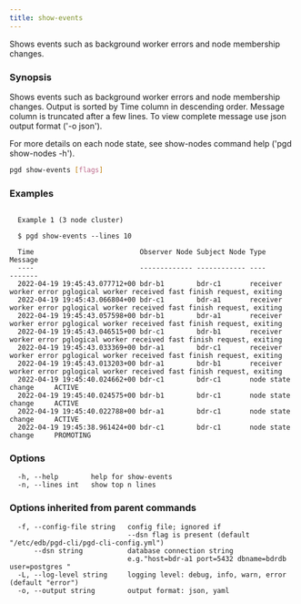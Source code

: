 ```yaml
---
title: show-events
---
```


Shows events such as background worker errors and node membership changes.

### Synopsis

Shows events such as background worker errors and node membership changes.
Output is sorted by Time column in descending order. Message column is
truncated after a few lines. To view complete message use json output format
('-o json').

For more details on each node state, see show-nodes command help
('pgd show-nodes -h').

```sh
pgd show-events [flags]
```

### Examples

```text

  Example 1 (3 node cluster)

  $ pgd show-events --lines 10

  Time                          Observer Node Subject Node Type                  Message
  ----                          ------------- ------------ ----                  -------
  2022-04-19 19:45:43.077712+00 bdr-b1        bdr-c1       receiver worker error pglogical worker received fast finish request, exiting
  2022-04-19 19:45:43.066804+00 bdr-c1        bdr-a1       receiver worker error pglogical worker received fast finish request, exiting
  2022-04-19 19:45:43.057598+00 bdr-b1        bdr-a1       receiver worker error pglogical worker received fast finish request, exiting
  2022-04-19 19:45:43.046515+00 bdr-c1        bdr-b1       receiver worker error pglogical worker received fast finish request, exiting
  2022-04-19 19:45:43.033369+00 bdr-a1        bdr-c1       receiver worker error pglogical worker received fast finish request, exiting
  2022-04-19 19:45:43.013203+00 bdr-a1        bdr-b1       receiver worker error pglogical worker received fast finish request, exiting
  2022-04-19 19:45:40.024662+00 bdr-c1        bdr-c1       node state change     ACTIVE
  2022-04-19 19:45:40.024575+00 bdr-b1        bdr-c1       node state change     ACTIVE
  2022-04-19 19:45:40.022788+00 bdr-a1        bdr-c1       node state change     ACTIVE
  2022-04-19 19:45:38.961424+00 bdr-c1        bdr-c1       node state change     PROMOTING

```

### Options

```text
  -h, --help        help for show-events
  -n, --lines int   show top n lines
```

### Options inherited from parent commands

```text
  -f, --config-file string   config file; ignored if 
                             --dsn flag is present (default "/etc/edb/pgd-cli/pgd-cli-config.yml")
      --dsn string           database connection string
                             e.g."host=bdr-a1 port=5432 dbname=bdrdb user=postgres "
  -L, --log-level string     logging level: debug, info, warn, error (default "error")
  -o, --output string        output format: json, yaml
```
